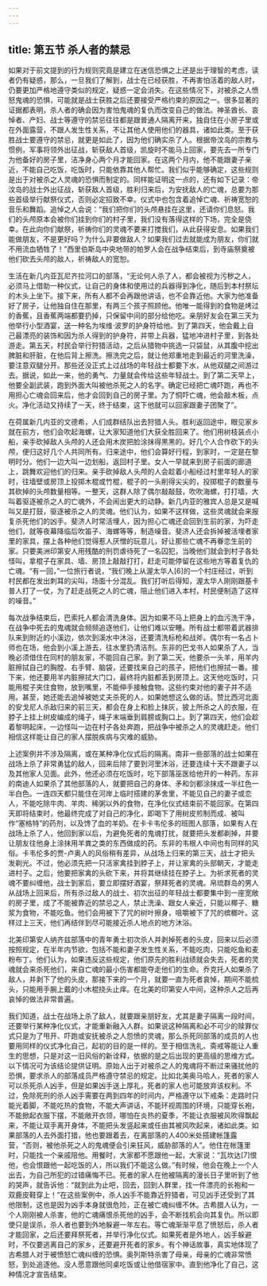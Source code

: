 ```yaml
---
---
---
```

title: 第五节 杀人者的禁忌
---




如果对于前文提到的行为规则究竟是建立在迷信恐惧之上还是出于理智的考虑，读者仍有疑惑，那么，一旦我们了解到，战士在已经获胜，不再害怕活着的敌人时，仍要更加严格地遵守类似的规定，疑惑一定会消失。在这些情况下，对被杀之人愤怒鬼魂的恐惧，可能就是战士获胜之后还要接受严格约束的原因之一。很多显著的证据都表明，杀人者的确会因为害怕鬼魂的复仇而改变自己的做法。神圣酋长、哀悼者、产妇、战士等遵守的禁忌往往都是跟普通人隔离开来，独自住在小房子里或在外面露营，不跟人发生性关系，不让其他人使用他们的器具，诸如此类。至于获胜战士要遵守的禁忌，就更是如此了，因为他们确实杀了人。根据帝汶岛的宗教与惯例，军事将领外出征战，斩获敌人首级，凯旋时不能马上回家，要先去一所专门为他备好的房子里，洁净身心两个月才能回家。在这两个月内，他不能跟妻子亲近，不能自己吃饭，吃饭时，只能依靠其他人帮忙。我们似乎能够确定，这些规则是出于对被杀之人灵魂的恐惧而制定的。同样能证明这一点的，还有如下记录：帝汶岛的战士外出征战，斩获敌人首级，胜利归来后，为安抚敌人的亡魂，总要为那些首级举行献祭仪式，否则必定招致不幸。仪式中也包含着追悼亡魂、祈祷宽恕的音乐和舞蹈。追悼之人会说：“我们把你们的头颅悬挂在这里，还请你们息怒。我们的头颅原本会被你们挂到你们的村子里，我们没有落得这样的下场，完全是侥幸。在此向你们献祭，祈祷你们的灵魂不要来打搅我们，从此获得安息。如果我们能做朋友，不是更好吗？为什么非要做敌人？如果我们过去就能成为朋友，你们就不用流血牺牲了！”西里伯斯岛中央地带的帕罗人会在战争结束后，到寺庙祭奠被他们砍去头颅的敌人，祈祷敌人的宽恕。

生活在新几内亚瓦尼齐拉河口的部落，“无论何人杀了人，都会被视为污秽之人，必须马上借助一种仪式，让自己的身体和使用过的兵器得到净化，随后到本村祭坛的木头上坐下。接下来，所有人都不会再跟他讲话，也不会靠近他。大家为他准备好了房子，让他独自住在那里，有两三个孩子照顾他。他唯一能得到的食物是烤过的香蕉，且香蕉两端都要扔掉，只保留中间的部分给他吃。亲朋好友会在第三天为他举行小型酒宴，送一种名为埃维·波罗的护身符给他。到了第四天，他会戴上自己最漂亮的装饰和因为杀人得到的护身符，并带上兵器，猛地冲进村子里，到各处游走。第五天，村民会举行狩猎活动，之后从猎物中挑选一只袋鼠，从其腹中挖出脾脏和肝脏，在他后背上擦洗。擦洗完之后，就让他郑重地走到最近的河里洗澡，要注意双腿分开。那些还没正式上过战场的年轻战士都要下水，从他双腿之间游过去。据说，如此一来，他的勇气、力量就会传给这些年轻战士。到了第二天早上，他要全副武装，跑到外面大叫被他杀死之人的名字。确定已经把亡魂吓跑，再也不用担心亡魂会回来后，他才会回到自己的房子里。为了恫吓亡魂，他会敲木板，点火。净化活动又持续了一天，终于结束，这下他就可以回家跟妻子团聚了”。

在荷属新几内亚的文德希，人们成群结队出去狩猎人头。胜利返回途中，眼见家乡就在前方，他们会吹起海螺，让大家知道他们大获全胜回来了。他们用树枝装点小船，亲手砍掉敌人头颅的人还会用木炭把脸涂抹得黑黑的。好几个人合作砍下的头颅，便归这好几个人共同所有。归来途中，他们会算好行程，到家时，一定是在黎明时分。他们一边大叫一边划船，返回村子里。女人一早就来到房子前面的廊道上，跳舞欢迎他们的归来。亲手砍掉敌人头颅的人会趁着小船经过村里年轻人的家时，往墙壁或房顶上投掷木棍或竹棍，棍子的一头削得尖尖的，投掷棍子的数量与其砍掉的头颅数量相等。一整天，这群人除了偶尔敲敲鼓，吹吹海螺，打打墙，大叫着驱逐被杀之人的亡魂外，不会闹出更大的动静。新几内亚的雅宾人总是又是喊叫又是打鼓，驱逐被杀之人的灵魂。他们认为，如果不这样做，这些灵魂就会来报复杀死他们的凶手。斐济人时常活埋人，因为担心亡魂还会回到生前的家，为吓走他们，就等夜幕降临后吹笛子、海螺等等，制造噪音。斐济人还会拆掉被活埋者家里的家具，摆上各种他们觉得惹人厌憎的玩意儿，好让那些亡魂不再眷恋生前的家。只要美洲印第安人用残酷的刑罚虐待死了一名囚犯，当晚他们就会到村子各处怪叫，拿棍子在家具、墙、房顶上敲敲打打，赶走可能停留在这些地方等着复仇的亡魂。“有一回，”一位旅行者说，“我们晚上从渥太华人[6]的一个村庄经过，听到村民都在发出刺耳的尖叫，场面十分混乱。我们打听后得知，渥太华人刚刚跟基卡普人打了一仗，为了赶走战死之人的亡魂，阻止他们进入本村，村民便制造了这样的噪音。”

每次战争结束后，巴索托人都会清洗身体。因为如果不马上把身上的血污洗干净，在战争中死去的鬼魂就会频频追逐他们，让他们难以安睡。所有战士都带着武器排队来到附近的小溪边，依次到溪水中沐浴，还要清洗标枪和战斧。偶尔有一名占卜师也在场，他会到小溪上游去，往水里扔清洁剂。东非的巴戈书人如果杀了人，当晚必须借住在同村的朋友家，不能回自己家。到了第二天，他要杀一头羊，用羊内脏擦拭自己的胸膛、右手臂、脑袋，还要找来自己的孩子，把他们也擦拭一番。接下来，他还要用羊内脏擦拭大门口，最终将内脏都丢到房顶上。这天他吃饭时，只能用棍子夹住食物，放到嘴里，不能伸手接触食物。这些约束对他的妻子并不适用。甚至，她还能去追悼被她丈夫杀死的人，如果她想这么做的话。赞比西河北面的安戈尼人杀敌归来的前三天，都会在身上和脸上抹灰，披上所杀之人的衣服，在脖子上挂上树皮编成的绳子，绳子末端垂到肩膀或胸口上。到了第四天，他们会趁着黎明起床，一边怪叫一边在村子各处奔跑，把战争中被杀之人的灵魂赶走。他们相信这样能让自己的家人摆脱疾病与灾难的威胁。

上述案例并不涉及隔离，或在某种净化仪式后的隔离。南非一些部落的战士如果在战场上杀了非常勇猛的敌人，回来后除了要到河里沐浴，还要连续十天不跟妻子以及其他家人见面。此外，他还必须在吃饭时，吃下部落巫医给他开的一种药。东非的南迪人如果杀了其他部落的人，就要把自己的身体、矛和剑都涂抹成一半红色一半白色。一连四天都只能住在河岸上临时搭建的茅舍里，不能见自己的妻子或恋人，不能吃除牛肉、羊肉、稀粥以外的食物，在净化仪式结束前不能回家。在第四天即将结束时，他最终完成了对自己的净化，即喝下了用树皮煎制而成、被叫作“塞格特”的药剂，以及馋了血的羊奶。在卡卡韦伦多的班图人部落，如果有人在战场上杀了人，他回到家以后，为避免死者的鬼魂打扰，就要把头发都剃掉，并要让朋友往他身上涂抹用羊粪之类的东西做成的药。东非的韦根人中间也有同样的风俗。卡韦伦多的贾-卢奥人的风俗稍有差异，从战场上归来的第三天，战士才把头发剃光。不过，他必须先把一只活家禽挂到脖子上，并让家禽的头部朝天，才能走进村子。之后，他要把家禽的头砍下来，并将其继续挂在脖子上。为祈求死者的灵魂不要纠缠他，战士到家后，要立即摆好酒宴，祭拜死者的灵魂。帛琉群岛的男人从战场上回来后，所有杀过敌人的战士、初次出征的年轻战士都要集中到一座宽敞的房子里，成了不能被靠近的禁忌之人，禁止洗澡、跟女人亲近，只能以椰子、糖浆为食物，不能吃鱼。他们会用被下了咒的树叶擦身，咀嚼被下了咒的槟榔叶。这样过上三天，他们再结伴到尽可能接近杀人地点的地方沐浴。

北美印第安人纳齐兹部落中的青年勇士初次杀人并剥掉死者的头皮，回来以后必须按照规定，在半年内节欲，包括不能和妻子发生性关系，不能吃肉，只能吃鱼和麦粉布丁。他们认为，如果违反这些规定，他们原先的胜利战绩就会失去，死者的灵魂就会来杀死他们，来自亡魂的最小伤害都能夺走他们的生命。乔克托人如果杀了敌人，并剥下了他的头皮，那接下来的一个月，就要一直为死者哀悼，期间不能梳头，只能用手腕上戴的小木棍挠头止痒。在北美的印第安人中间，这种杀人之后再哀悼的做法非常普遍。

我们知道，战士在战场上杀了敌人，就要跟亲朋好友，尤其是妻子隔离一段时间，还要举行某种净化仪式，才能重新融入人群。如果说这种隔离和必不可少的赎罪仪式只是为了甩开、吓跑或安抚被杀之人怨愤的灵魂，那么杀死同部落的成员的人也要用同样的仪式净化自己，起初的目的是一样的。至于相信洗礼、斋戒等能让人重生的思想，只是对这一旧风俗的新诠释，依据的是之后出现的更高级的思维方式。以下情况可为该结论提供证明。原始人出于对被杀之人的鬼魂将不断过来骚扰他的恐惧，要求杀人的部落成员严格遵守禁忌的规定。比如北美奥马哈人，死者的家人可以杀死杀人凶手，但是如果凶手送上厚礼，死者的家人也可能放弃该权利。不过，免除死刑的杀人凶手需要在两到四年的时间内，严格遵守以下戒条：走路时只能光着脚，不能吃热的食物，不能大声讲话，不能环视周围的环境，只能穿长袍，不能掀起衣服下摆，不能敞开衣领，哪怕在炎热的夏季，不能让衣服被风吹得飘起来，不能让双手离开身体，不能把头发竖起来或任由其被风吹起来，诸如此类。如果部落的人去外面打猎，他也要跟着去，在离部落的人400米处搭建帐篷露营，“否则，被他杀死之人的鬼魂便会引来狂风，威胁部落的人”。他住在帐篷里时，只能找一个亲戚陪他。用餐时，大家都不愿跟他一起，大家说：“瓦坎达[7]恨他，也会恨跟他一起吃饭的人，所以我们不能这么做。”有时候，他会在晚上一个人出去，为自己所犯的过错痛悔不已。死者的家人在他被隔离的漫长日子里听到了他的哭声，就告诉他：“就到此为止吧，回去，回到人群里，找一件漂亮的长袍和一双鹿皮鞋穿上！”在这些案例中，杀人凶手不能靠近狩猎者，可见凶手还受到了其他限制，这也是因为凶手本身就很危险，正在被亡魂纠缠不休。古希腊人认为，一个人刚刚被人杀害，他的亡魂痛恨杀死他的凶手，会不断找机会向其复仇。所以即使只是误杀，杀人者也要到外地躲避一年左右。等亡魂渐渐平息了愤怒后，杀人者才能回家，之后还要拜祭死者，并举行净化仪式。如果死者是外地人，凶手躲避时，不仅要逃离自己的家乡，还要避开死者的家乡。有个神话故事，真实地体现了古希腊人对于被愤怒亡魂纠缠的恐惧。奥列斯特杀害了母亲，母亲的亡魂非常愤怒，到处追逐他。没人愿意跟他同桌吃饭或让他借宿家中。直到他净化了自己，这种情况才宣告结束。